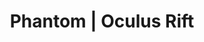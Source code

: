 ---
title: "Phantom | Oculus Rift"
client: "New Museum, NYC"
subtitle: ""
description: "Working with artist Daniel Steegmann ScanLAB Project’s have installed a new immersive experience at the New Museum, New York. Utilising the Oculus Development Kit2, visitors are invited to transport their senses to the dense Brazilian Rainforest."
vimeo: "119324295"
tags: ['vr','installation', 'artwork']
---